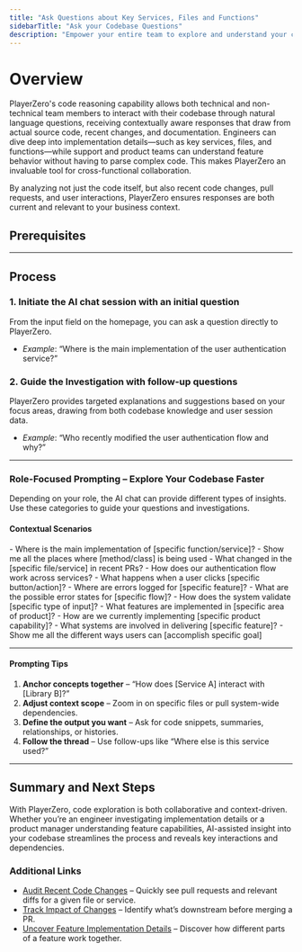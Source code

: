 ```yaml
---
title: "Ask Questions about Key Services, Files and Functions"
sidebarTitle: "Ask your Codebase Questions"
description: "Empower your entire team to explore and understand your codebase using AI-driven insights."
---
```



# Overview

PlayerZero's code reasoning capability allows both technical and non-technical team members to interact with their codebase through natural language questions, receiving contextually aware responses that draw from actual source code, recent changes, and documentation. Engineers can dive deep into implementation details—such as key services, files, and functions—while support and product teams can understand feature behavior without having to parse complex code. This makes PlayerZero an invaluable tool for cross-functional collaboration.

By analyzing not just the code itself, but also recent code changes, pull requests, and user interactions, PlayerZero ensures responses are both current and relevant to your business context.

## **Prerequisites**

<SourceControlManagement/>

---

## **Process**

### 1. **Initiate the AI chat session with an initial question**  
From the input field on the homepage, you can ask a question directly to PlayerZero.

- *Example*: “Where is the main implementation of the user authentication service?”

### 2. **Guide the Investigation with follow-up questions**  
PlayerZero provides targeted explanations and suggestions based on your focus areas, drawing from both codebase knowledge and user session data.

- *Example*: “Who recently modified the user authentication flow and why?”

---

### **Role-Focused Prompting – Explore Your Codebase Faster**

Depending on your role, the AI chat can provide different types of insights. Use these categories to guide your questions and investigations.

#### **Contextual Scenarios**

<AccordionGroup>

  <Accordion title="Questions for Developers">
    - Where is the main implementation of [specific function/service]?  
    - Show me all the places where [method/class] is being used  
    - What changed in the [specific file/service] in recent PRs?  
    - How does our authentication flow work across services?  
  </Accordion>

  <Accordion title="Questions for Support">
    - What happens when a user clicks [specific button/action]?  
    - Where are errors logged for [specific feature]?  
    - What are the possible error states for [specific flow]?  
    - How does the system validate [specific type of input]?  
  </Accordion>

  <Accordion title="Questions for Product">
    - What features are implemented in [specific area of product]?  
    - How are we currently implementing [specific product capability]?  
    - What systems are involved in delivering [specific feature]?  
    - Show me all the different ways users can [accomplish specific goal]  
  </Accordion>

</AccordionGroup>

---

#### **Prompting Tips**

1. **Anchor concepts together** – “How does [Service A] interact with [Library B]?”
2. **Adjust context scope** – Zoom in on specific files or pull system-wide dependencies.
3. **Define the output you want** – Ask for code snippets, summaries, relationships, or histories.
4. **Follow the thread** – Use follow-ups like “Where else is this service used?” 

---

## **Summary and Next Steps**

With PlayerZero, code exploration is both collaborative and context-driven. Whether you’re an engineer investigating implementation details or a product manager understanding feature capabilities, AI-assisted insight into your codebase streamlines the process and reveals key interactions and dependencies.

### Additional Links

- [Audit Recent Code Changes](mintlify://audit-recent-code-changes) – Quickly see pull requests and relevant diffs for a given file or service.  
- [Track Impact of Changes](mintlify://track-impact-of-changes) – Identify what’s downstream before merging a PR.  
- [Uncover Feature Implementation Details](mintlify://uncover-feature-implementation-details) – Discover how different parts of a feature work together.  

